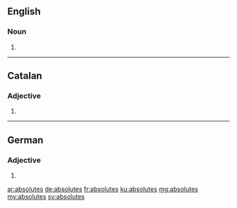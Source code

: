 ==English==

===Noun===
{{head|en|plural}}

# {{plural of|absolute|lang=en}}

----

==Catalan==

===Adjective===
{{ca-adj-form}}

# {{feminine plural of|absolut|lang=ca}}

----

==German==

===Adjective===
{{head|de|adjective form}}

# {{inflected form of|absolut|lang=de}}

[[ar:absolutes]]
[[de:absolutes]]
[[fr:absolutes]]
[[ku:absolutes]]
[[mg:absolutes]]
[[my:absolutes]]
[[sv:absolutes]]